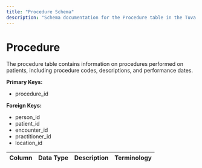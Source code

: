 ```yaml
---
title: "Procedure Schema"
description: "Schema documentation for the Procedure table in the Tuva data model"
---
```


# Procedure

The procedure table contains information on procedures performed on patients, including procedure codes, descriptions, and performance dates.

**Primary Keys:**
* procedure_id

**Foreign Keys:**
* person_id
* patient_id
* encounter_id
* practitioner_id
* location_id

| Column | Data Type | Description | Terminology |
| ------ | --------- | ----------- | ----------- | 